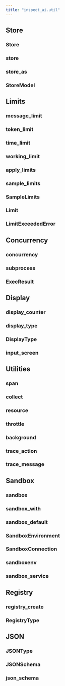 ```yaml
---
title: "inspect_ai.util"
---
```


## Store

### Store
### store
### store_as
### StoreModel

## Limits

### message_limit
### token_limit
### time_limit
### working_limit
### apply_limits
### sample_limits
### SampleLimits
### Limit
### LimitExceededError

## Concurrency

### concurrency
### subprocess
### ExecResult

## Display

### display_counter
### display_type
### DisplayType
### input_screen

## Utilities

### span
### collect
### resource
### throttle
### background
### trace_action
### trace_message


## Sandbox

### sandbox
### sandbox_with
### sandbox_default
### SandboxEnvironment
### SandboxConnection
### sandboxenv
### sandbox_service

## Registry

### registry_create
### RegistryType

## JSON

### JSONType
### JSONSchema
### json_schema
